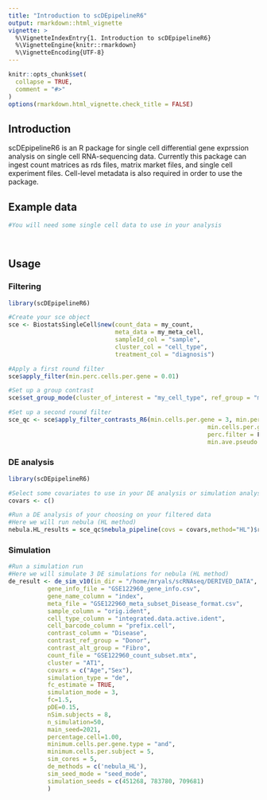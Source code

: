 ```yaml
---
title: "Introduction to scDEpipelineR6"
output: rmarkdown::html_vignette
vignette: >
  %\VignetteIndexEntry{1. Introduction to scDEpipelineR6}
  %\VignetteEngine{knitr::rmarkdown}
  %\VignetteEncoding{UTF-8}
---
```


```r
knitr::opts_chunk$set(
  collapse = TRUE,
  comment = "#>"
)
options(rmarkdown.html_vignette.check_title = FALSE)
```

## Introduction

scDEpipelineR6 is an R package for single cell differential gene exprssion analysis on single cell 
RNA-sequencing data. Currently this package can ingest count matrices as rds files, matrix market files, and single cell experiment files. Cell-level metadata is also required in order to use the package.

## Example data
```r

#You will need some single cell data to use in your analysis




```

## Usage

### Filtering
```r
library(scDEpipelineR6)

#Create your sce object
sce <- BiostatsSingleCell$new(count_data = my_count,
                              meta_data = my_meta_cell,
                              sampleId_col = "sample",
                              cluster_col = "cell_type",
                              treatment_col = "diagnosis")

#Apply a first round filter
sce$apply_filter(min.perc.cells.per.gene = 0.01)

#Set up a group contrast
sce$set_group_mode(cluster_of_interest = "my_cell_type", ref_group = "my_ref_group", alt_group = "my_alt_group")

#Set up a second round filter
sce_qc <- sce$apply_filter_contrasts_R6(min.cells.per.gene = 3, min.perc.cells.per.gene = 0.1, perc.cells.filter = T,
                                                        min.cells.per.gene.type = "or", cells.per.gene.filter = T,
                                                        perc.filter = F, perc.filter.type = "and", perc_threshold = 0.75,
                                                        min.ave.pseudo.bulk.cpm = 1, pseudo.bulk.cpm.filter = F, min.cells.per.subj = 5)
```

### DE analysis

```r
library(scDEpipelineR6)

#Select some covariates to use in your DE analysis or simulation analysis
covars <- c()

#Run a DE analysis of your choosing on your filtered data
#Here we will run nebula (HL method)
nebula.HL_results = sce_qc$nebula_pipeline(covs = covars,method="HL")$res.tab


```

### Simulation

```r

#Run a simulation run
#Here we will simulate 3 DE simulations for nebula (HL method)
de_result <- de_sim_v10(in_dir = "/home/mryals/scRNAseq/DERIVED_DATA",
           gene_info_file = "GSE122960_gene_info.csv",
           gene_name_column = "index",
           meta_file = "GSE122960_meta_subset_Disease_format.csv",
           sample_column = "orig.ident",
           cell_type_column = "integrated.data.active.ident",
           cell_barcode_column = "prefix.cell",
           contrast_column = "Disease",
           contrast_ref_group = "Donor",
           contrast_alt_group = "Fibro",
           count_file = "GSE122960_count_subset.mtx",
           cluster = "AT1",
           covars = c("Age","Sex"),
           simulation_type = "de",
           fc_estimate = TRUE,
           simulation_mode = 3,
           fc=1.5,
           pDE=0.15,
           nSim.subjects = 8,
           n_simulation=50,
           main_seed=2021,
           percentage.cell=1.00,
           minimum.cells.per.gene.type = "and",
           minimum.cells.per.subject = 5,
           sim_cores = 5,
           de_methods = c('nebula_HL'),
           sim_seed_mode = "seed_mode",
           simulation_seeds = c(451268, 783780, 709681)
           )

```
